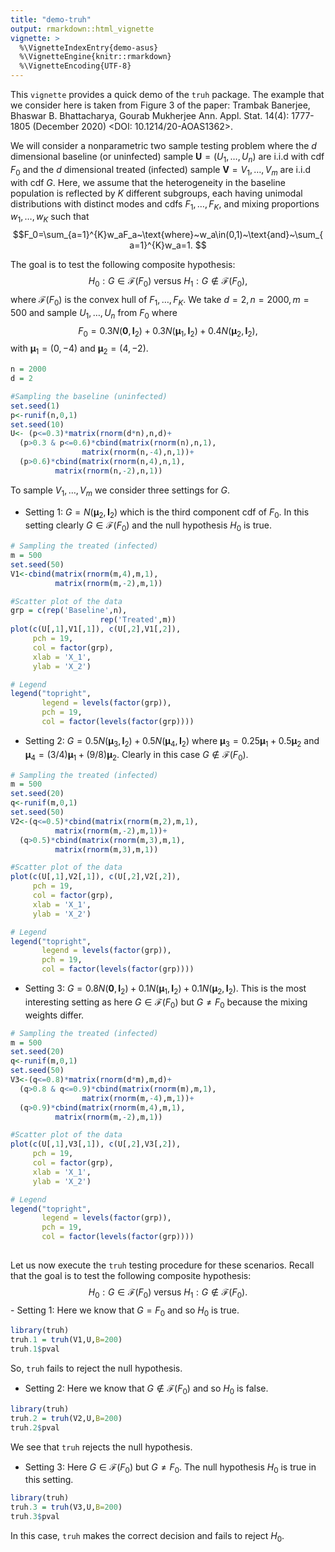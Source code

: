 ```yaml
---
title: "demo-truh"
output: rmarkdown::html_vignette
vignette: >
  %\VignetteIndexEntry{demo-asus}
  %\VignetteEngine{knitr::rmarkdown}
  %\VignetteEncoding{UTF-8}
---
```


This `vignette` provides a quick demo of the `truh` package. The example that we consider here is taken from Figure 3 of the paper: Trambak Banerjee, Bhaswar B. Bhattacharya, Gourab Mukherjee Ann. Appl. Stat. 14(4): 1777-1805 (December 2020) <DOI: 10.1214/20-AOAS1362>. 

We will consider a nonparametric two sample testing problem where the $d$ dimensional baseline (or uninfected) sample $\boldsymbol{U}=(U_1,\ldots,U_n)$ are i.i.d with cdf $F_0$ and the $d$ dimensional treated (infected) sample $\boldsymbol{V}=V_1,\ldots,V_m$ are i.i.d with cdf $G$. Here, we assume that the heterogeneity in the baseline population is reflected by $K$ different subgroups, each having unimodal distributions with distinct modes and cdfs $F_1,\ldots,F_K$, and mixing proportions $w_1,\ldots,w_K$ such that
$$F_0=\sum_{a=1}^{K}w_aF_a~\text{where}~w_a\in(0,1)~\text{and}~\sum_{a=1}^{K}w_a=1.
$$

The goal is to test the following composite hypothesis:
$$H_0:G\in\mathcal{F}(F_0)~\text{versus}~H_1:G\notin\mathcal{F}(F_0),
$$
where $\mathcal{F}(F_0)$ is the convex hull of $F_1,\ldots,F_K$. We take $d=2,n=2000,m=500$ and sample $U_1,\ldots,U_n$ from $F_0$ where
$$F_0=0.3N(\boldsymbol{0},\boldsymbol{I}_2)+0.3N(\boldsymbol{\mu}_1,\boldsymbol{I}_2)+0.4N(\boldsymbol{\mu}_2,\boldsymbol{I}_2),
$$ with $\boldsymbol{\mu}_1=(0,-4)$ and $\boldsymbol{\mu}_2=(4,-2)$. 

```r

n = 2000
d = 2

#Sampling the baseline (uninfected)
set.seed(1)
p<-runif(n,0,1)
set.seed(10)
U<- (p<=0.3)*matrix(rnorm(d*n),n,d)+
  (p>0.3 & p<=0.6)*cbind(matrix(rnorm(n),n,1),
                matrix(rnorm(n,-4),n,1))+
  (p>0.6)*cbind(matrix(rnorm(n,4),n,1),
          matrix(rnorm(n,-2),n,1))
```

To sample $V_1,\ldots,V_m$ we consider three settings for $G$. 

- Setting 1: $G=N(\boldsymbol{\mu}_2,\boldsymbol{I}_2)$ which is the third component cdf of $F_0$. In this setting clearly $G\in\mathcal{F}(F_0)$ and the null hypothesis $H_0$ is true.

```r
# Sampling the treated (infected)
m = 500
set.seed(50)
V1<-cbind(matrix(rnorm(m,4),m,1),
          matrix(rnorm(m,-2),m,1))

#Scatter plot of the data
grp = c(rep('Baseline',n),
                    rep('Treated',m))
plot(c(U[,1],V1[,1]), c(U[,2],V1[,2]),
     pch = 19,
     col = factor(grp),
     xlab = 'X_1',
     ylab = 'X_2')

# Legend
legend("topright",
       legend = levels(factor(grp)),
       pch = 19,
       col = factor(levels(factor(grp))))
```


- Setting 2: $G=0.5N(\boldsymbol{\mu}_3,\boldsymbol{I}_2)+0.5N(\boldsymbol{\mu}_4,\boldsymbol{I}_2)$ where $\boldsymbol{\mu}_3=0.25\boldsymbol{\mu}_1+0.5\boldsymbol{\mu}_2$ and $\boldsymbol{\mu}_4=(3/4)\boldsymbol{\mu}_1+(9/8)\boldsymbol{\mu}_2$. Clearly in this case $G\notin\mathcal{F}(F_0)$.

```r
# Sampling the treated (infected)
m = 500
set.seed(20)
q<-runif(m,0,1)
set.seed(50)
V2<-(q<=0.5)*cbind(matrix(rnorm(m,2),m,1),
          matrix(rnorm(m,-2),m,1))+
  (q>0.5)*cbind(matrix(rnorm(m,3),m,1),
          matrix(rnorm(m,3),m,1))

#Scatter plot of the data
plot(c(U[,1],V2[,1]), c(U[,2],V2[,2]),
     pch = 19,
     col = factor(grp),
     xlab = 'X_1',
     ylab = 'X_2')

# Legend
legend("topright",
       legend = levels(factor(grp)),
       pch = 19,
       col = factor(levels(factor(grp))))
```


- Setting 3: $G=0.8N(\boldsymbol{0},\boldsymbol{I}_2)+0.1N(\boldsymbol{\mu}_1,\boldsymbol{I}_2)+0.1N(\boldsymbol{\mu}_2,\boldsymbol{I}_2)$. This is the most interesting setting as here $G\in\mathcal{F}(F_0)$ but $G\neq F_0$ because the mixing weights differ.

```r
# Sampling the treated (infected)
m = 500
set.seed(20)
q<-runif(m,0,1)
set.seed(50)
V3<-(q<=0.8)*matrix(rnorm(d*m),m,d)+
  (q>0.8 & q<=0.9)*cbind(matrix(rnorm(m),m,1),
                matrix(rnorm(m,-4),m,1))+
  (q>0.9)*cbind(matrix(rnorm(m,4),m,1),
          matrix(rnorm(m,-2),m,1))

#Scatter plot of the data
plot(c(U[,1],V3[,1]), c(U[,2],V3[,2]),
     pch = 19,
     col = factor(grp),
     xlab = 'X_1',
     ylab = 'X_2')

# Legend
legend("topright",
       legend = levels(factor(grp)),
       pch = 19,
       col = factor(levels(factor(grp))))
    
```

Let us now execute the `truh` testing procedure for these scenarios. Recall that the goal is to test the following composite hypothesis:
$$H_0:G\in\mathcal{F}(F_0)~\text{versus}~H_1:G\notin\mathcal{F}(F_0).
$$
- Setting 1: Here we know that $G=F_0$ and so $H_0$ is true.
```r
library(truh)
truh.1 = truh(V1,U,B=200)
truh.1$pval
```
So, `truh` fails to reject the null hypothesis.

- Setting 2: Here we know that $G\notin\mathcal{F}(F_0)$ and so $H_0$ is false.
```r
library(truh)
truh.2 = truh(V2,U,B=200)
truh.2$pval
```
We see that `truh` rejects the null hypothesis.

- Setting 3: Here $G\in\mathcal{F}(F_0)$ but $G\neq F_0$. The null hypothesis $H_0$ is true in this setting.

```r
library(truh)
truh.3 = truh(V3,U,B=200)
truh.3$pval
```
In this case, `truh` makes the correct decision and fails to reject $H_0$.
